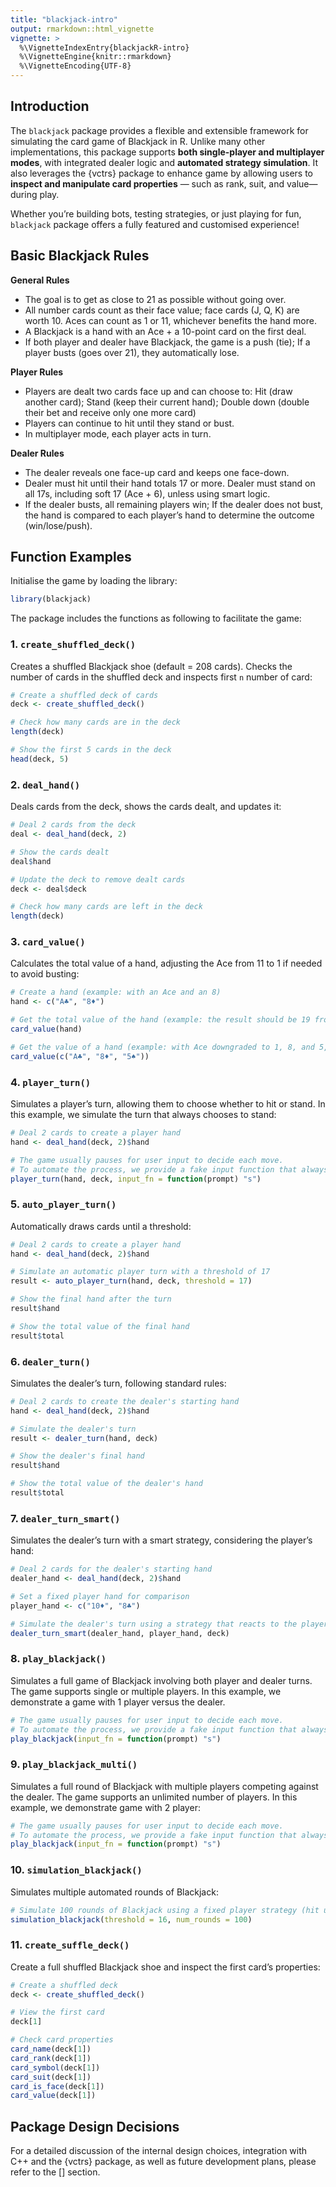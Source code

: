 ```yaml
---
title: "blackjack-intro"
output: rmarkdown::html_vignette
vignette: >
  %\VignetteIndexEntry{blackjackR-intro}
  %\VignetteEngine{knitr::rmarkdown}
  %\VignetteEncoding{UTF-8}
---
```


## Introduction

The `blackjack` package provides a flexible and extensible framework for simulating the card game of Blackjack in R. Unlike many other implementations, this package supports **both single-player and multiplayer modes**, with integrated dealer logic and **automated strategy simulation**. It also leverages the {vctrs} package to enhance game by allowing users to **inspect and manipulate card properties** — such as rank, suit, and value—during play. 

Whether you're building bots, testing strategies, or just playing for fun, `blackjack` package offers a fully featured and customised experience! 

## Basic Blackjack Rules 

**General Rules** 

-   The goal is to get as close to 21 as possible without going over.
-   All number cards count as their face value; face cards (J, Q, K) are worth 10. Aces can count as 1 or 11, whichever benefits the hand more.
-   A Blackjack is a hand with an Ace + a 10-point card on the first deal.
-   If both player and dealer have Blackjack, the game is a push (tie); If a player busts (goes over 21), they automatically lose.

**Player Rules** 

-   Players are dealt two cards face up and can choose to: Hit (draw another card); Stand (keep their current hand); Double down (double their bet and receive only one more card)
-   Players can continue to hit until they stand or bust. 
-   In multiplayer mode, each player acts in turn.

**Dealer Rules** 

-   The dealer reveals one face-up card and keeps one face-down.
-   Dealer must hit until their hand totals 17 or more. Dealer must stand on all 17s, including soft 17 (Ace + 6), unless using smart logic.
-   If the dealer busts, all remaining players win; If the dealer does not bust, the hand is compared to each player’s hand to determine the outcome (win/lose/push).


## Function Examples 

Initialise the game by loading the library: 

```r
library(blackjack)
```

The package includes the functions as following to facilitate the game:

### 1. `create_shuffled_deck()`

Creates a shuffled Blackjack shoe (default = 208 cards). Checks the number of cards in the shuffled deck and inspects first `n` number of card: 

```r
# Create a shuffled deck of cards
deck <- create_shuffled_deck() 

# Check how many cards are in the deck
length(deck)

# Show the first 5 cards in the deck
head(deck, 5) 
```


### 2. `deal_hand()`

Deals cards from the deck, shows the cards dealt, and updates it:  

```r
# Deal 2 cards from the deck
deal <- deal_hand(deck, 2)  

# Show the cards dealt
deal$hand 

# Update the deck to remove dealt cards
deck <- deal$deck 

# Check how many cards are left in the deck
length(deck) 
```


### 3. `card_value()`

Calculates the total value of a hand, adjusting the Ace from 11 to 1 if needed to avoid busting: 

```r
# Create a hand (example: with an Ace and an 8)
hand <- c("A♣", "8♦")

# Get the total value of the hand (example: the result should be 19 from the example)
card_value(hand) 

# Get the value of a hand (example: with Ace downgraded to 1, 8, and 5, the result should be 14)
card_value(c("A♣", "8♦", "5♠")) 
```


### 4. `player_turn()`

Simulates a player's turn, allowing them to choose whether to hit or stand. In this example, we simulate the turn that always chooses to stand: 

```r
# Deal 2 cards to create a player hand
hand <- deal_hand(deck, 2)$hand
```

```r
# The game usually pauses for user input to decide each move.
# To automate the process, we provide a fake input function that always chooses "stand".
player_turn(hand, deck, input_fn = function(prompt) "s")
```


### 5. `auto_player_turn()`

Automatically draws cards until a threshold:

```r
# Deal 2 cards to create a player hand
hand <- deal_hand(deck, 2)$hand

# Simulate an automatic player turn with a threshold of 17
result <- auto_player_turn(hand, deck, threshold = 17)

# Show the final hand after the turn
result$hand

# Show the total value of the final hand
result$total
```


### 6. `dealer_turn()`

Simulates the dealer's turn, following standard rules:

```r
# Deal 2 cards to create the dealer's starting hand
hand <- deal_hand(deck, 2)$hand

# Simulate the dealer's turn
result <- dealer_turn(hand, deck)

# Show the dealer's final hand
result$hand

# Show the total value of the dealer's hand
result$total
```


### 7. `dealer_turn_smart()`

Simulates the dealer's turn with a smart strategy, considering the player's hand:

```r
# Deal 2 cards for the dealer's starting hand
dealer_hand <- deal_hand(deck, 2)$hand

# Set a fixed player hand for comparison
player_hand <- c("10♦", "8♣")

# Simulate the dealer's turn using a strategy that reacts to the player's hand
dealer_turn_smart(dealer_hand, player_hand, deck)
```


### 8. `play_blackjack()`

Simulates a full game of Blackjack involving both player and dealer turns. The game supports single or multiple players. In this example, we demonstrate a game with 1 player versus the dealer.

```r
# The game usually pauses for user input to decide each move.
# To automate the process, we provide a fake input function that always chooses "stand".
play_blackjack(input_fn = function(prompt) "s")
```


### 9. `play_blackjack_multi()`

Simulates a full round of Blackjack with multiple players competing against the dealer. The game supports an unlimited number of players. In this example, we demonstrate game with 2 player: 

```r
# The game usually pauses for user input to decide each move.
# To automate the process, we provide a fake input function that always chooses "stand".
play_blackjack(input_fn = function(prompt) "s")
```


### 10. `simulation_blackjack()`

Simulates multiple automated rounds of Blackjack: 

```r
# Simulate 100 rounds of Blackjack using a fixed player strategy (hit until reaching 16)
simulation_blackjack(threshold = 16, num_rounds = 100)
```

### 11. `create_suffle_deck()`

Create a full shuffled Blackjack shoe and inspect the first card’s properties:

```r
# Create a shuffled deck 
deck <- create_shuffled_deck()

# View the first card
deck[1]

# Check card properties
card_name(deck[1])     
card_rank(deck[1])    
card_symbol(deck[1])  
card_suit(deck[1])    
card_is_face(deck[1])  
card_value(deck[1])  
```


## Package Design Decisions 

For a detailed discussion of the internal design choices, integration with C++ and the {vctrs} package, as well as future development plans, please refer to the [] section.


